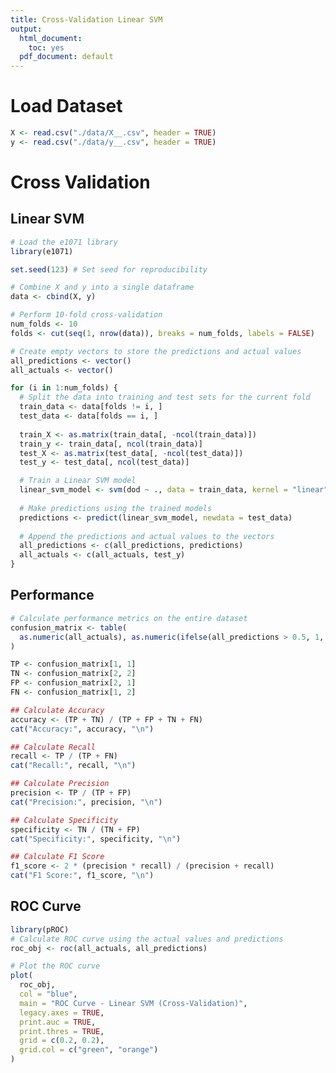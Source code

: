 ```yaml
---
title: Cross-Validation Linear SVM
output:
  html_document: 
    toc: yes
  pdf_document: default
---
```


# Load Dataset

```r
X <- read.csv("./data/X__.csv", header = TRUE)
y <- read.csv("./data/y__.csv", header = TRUE)
```

# Cross Validation
## Linear SVM

```r
# Load the e1071 library
library(e1071)

set.seed(123) # Set seed for reproducibility

# Combine X and y into a single dataframe
data <- cbind(X, y)

# Perform 10-fold cross-validation
num_folds <- 10
folds <- cut(seq(1, nrow(data)), breaks = num_folds, labels = FALSE)

# Create empty vectors to store the predictions and actual values
all_predictions <- vector()
all_actuals <- vector()

for (i in 1:num_folds) {
  # Split the data into training and test sets for the current fold
  train_data <- data[folds != i, ]
  test_data <- data[folds == i, ]
  
  train_X <- as.matrix(train_data[, -ncol(train_data)])
  train_y <- train_data[, ncol(train_data)]
  test_X <- as.matrix(test_data[, -ncol(test_data)])
  test_y <- test_data[, ncol(test_data)]

  # Train a Linear SVM model
  linear_svm_model <- svm(dod ~ ., data = train_data, kernel = "linear")
  
  # Make predictions using the trained models
  predictions <- predict(linear_svm_model, newdata = test_data)
  
  # Append the predictions and actual values to the vectors
  all_predictions <- c(all_predictions, predictions)
  all_actuals <- c(all_actuals, test_y)
}

```

## Performance

```r
# Calculate performance metrics on the entire dataset
confusion_matrix <- table(
  as.numeric(all_actuals), as.numeric(ifelse(all_predictions > 0.5, 1, 0))
)

TP <- confusion_matrix[1, 1]
TN <- confusion_matrix[2, 2]
FP <- confusion_matrix[2, 1]
FN <- confusion_matrix[1, 2]

## Calculate Accuracy
accuracy <- (TP + TN) / (TP + FP + TN + FN)
cat("Accuracy:", accuracy, "\n")

## Calculate Recall
recall <- TP / (TP + FN)
cat("Recall:", recall, "\n")

## Calculate Precision
precision <- TP / (TP + FP)
cat("Precision:", precision, "\n")

## Calculate Specificity
specificity <- TN / (TN + FP)
cat("Specificity:", specificity, "\n")

## Calculate F1 Score
f1_score <- 2 * (precision * recall) / (precision + recall)
cat("F1 Score:", f1_score, "\n")
```

## ROC Curve

```r
library(pROC)
# Calculate ROC curve using the actual values and predictions
roc_obj <- roc(all_actuals, all_predictions)

# Plot the ROC curve
plot(
  roc_obj,
  col = "blue",
  main = "ROC Curve - Linear SVM (Cross-Validation)",
  legacy.axes = TRUE,
  print.auc = TRUE,
  print.thres = TRUE,
  grid = c(0.2, 0.2),
  grid.col = c("green", "orange")
)
```